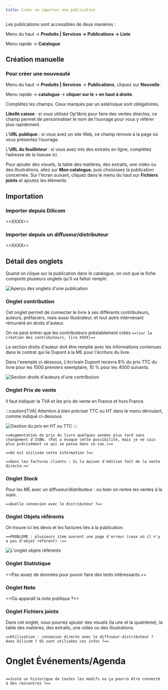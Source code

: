 ```yaml
---
title: Créer ou importer une publication
---
```


Les publications sont accessibles de deux manières :

Menu du haut → **Produits | Services → Publications → Liste**

Menu rapide → **Catalogue**

## Création manuelle

### Pour créer une nouveauté

Menu du haut → **Produits | Services** → **Publications**, cliquez sur **Nouvelle**.

Menu rapide → **catalogue** → **cliquer sur le + en haut à droite**.

Complétez les champs. Ceux marqués par un astérisque sont obligatoires.

**Libellé caisse** : si vous utilisez Op’libris pour faire des ventes directes, ce champ permet de personnaliser le nom de l’ouvrage pour vous y référer plus rapidement.

L’**URL publique** : si vous avez un site Web, ce champ renvoie à la page où vous présentez l’ouvrage.

L’**URL du feuilleteur** : si vous avez mis des extraits en ligne, complétez l’adresse de la liseuse ici.

Pour ajouter des visuels, la table des matières, des extraits, une vidéo ou des illustrations, allez sur **Mon catalogue**, puis choisissez la publication concernée. Sur l'écran suivant, cliquez dans le menu du haut sur **Fichiers joints** et ajoutez les éléments.

## Importation

### Importer depuis Dilicom

==XXXX==

### Importer depuis un diffuseur/distributeur

==XXXX==

## Détail des onglets

Quand on clique sur la publication dans le catalogue, on voit que la fiche comporte plusieurs onglets qu'il va falloir remplir.

![Aperçu des onglets d'une publication](./images/publication-apercu.png)

### Onglet contribution

Cet onglet permet de connecter le livre à ses différents contributeurs, auteurs, préfaciers, mais aussi illustrateur, et tout autre intervenant rémunéré en droits d'auteur.

On ne peut entrer que les contributeurs préalablement créés
`==(sur la création des contributeurs, lire XXXX)==`

La section droits d'auteur doit être remplie avec les informations contenues dans le contrat qui lie Dupont à la ME pour l'écriture du livre.

Dans l'exemple ci-dessous, L'écrivain Dupont recevra 8% du prix TTC du livre pour les 1000 premiers exemplaire, 10 % pour les 4000 suivants.

![Section droits d'auteurs d'une contribution](./images/publication-contribution.png)

### Onglet Prix de vente

Il faut indiquer la TVA et les prix de vente en France et hors France.

:::caution[TVA]
Attention à bien préciser TTC ou HT dans le menu déroulant, comme indiqué ci-dessous

![Gestion du prix en HT ou TTC](./images/publication-prix-vente.png)
:::

```
==Augmentation du prix du livre quelques années plus tard sans changement d'ISBN. (Pat a évoqué cette possibilité, mais je ne sais plus précisément ce qui se passe dans ce cas.)==

==Où est utilisée cette information ?==

==Dans les factures clients : Si la maison d'édition fait de la vente directe.==`
```

### Onglet Stock

Pour les ME avec un diffuseur/distributeur : ou bien on rentre les ventes à la main.

`==Quelle connexion avec le distributeur ?==
`

### Onglet Objets référents

On trouve ici les devis et les factures liés à la publication.

`==PROBLEME : plusieurs item ouvrent une page d'erreur (ceux où il n'y a pas d'objet référent) :==`

![L'onglet objets référents]()

### Onglet Statistique

==Pas assez de données pour puvoir faire des tests intéressants.==

### Onglet Note

==Où apparaît la note publique ?==

### Onglet Fichiers joints

Dans cet onglet, vous pourrez ajouter des visuels (la une et la quatrième), la table des matières, des extraits, une vidéo ou des illustrations.

```
==Utilisation : connexion directe avec le diffuseur-distributeur ? Avec Dilicom ? Où sont utilisées ces infos ?==
```

# Onglet Événements/Agenda

```

==Juste un historique de toutes les modifs ou ça pourra être connecté à des rencontres ?==

```

